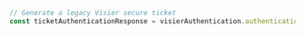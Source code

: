 ```typescript index.ts
// Generate a legacy Visier secure ticket
const ticketAuthenticationResponse = visierAuthentication.authentication.ticketAuthentication()
```